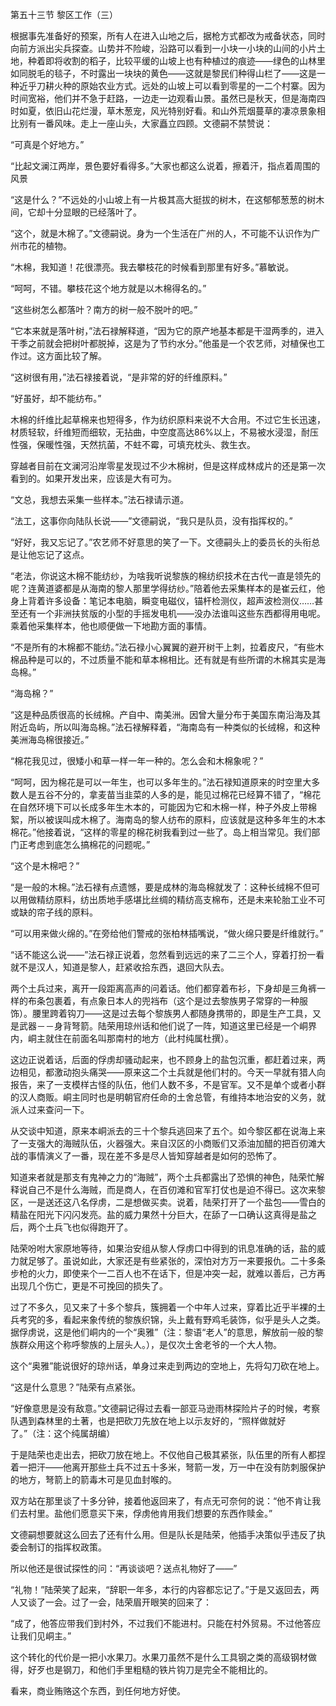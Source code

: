 

第五十三节 黎区工作（三）

根据事先准备好的预案，所有人在进入山地之后，据枪方式都改为戒备状态，同时向前方派出尖兵探查。山势并不险峻，沿路可以看到一小块一小块的山间的小片土地，种着即将收割的稻子，比较平缓的山坡上也有种植过的痕迹――绿色的山林里如同脱毛的毯子，不时露出一块块的黄色――这就是黎民们种得山栏了――这是一种近乎刀耕火种的原始农业方式。远处的山坡上可以看到零星的一二个村寨。因为时间宽裕，他们并不急于赶路，一边走一边观看山景。虽然已是秋天，但是海南四时如夏，依旧山花烂漫，草木葱宠，风光特别好看。和山外荒烟蔓草的凄凉景象相比别有一番风味。走上一座山头，大家矗立四顾。文德嗣不禁赞说：

“可真是个好地方。”

“比起文澜江两岸，景色要好看得多。”大家也都这么说着，擦着汗，指点着周围的风景

“这是什么？”不远处的小山坡上有一片极其高大挺拔的树木，在这郁郁葱葱的树木间，它却十分显眼的已经落叶了。

“这个，就是木棉了。”文德嗣说。身为一个生活在广州的人，不可能不认识作为广州市花的植物。

“木棉，我知道！花很漂亮。我去攀枝花的时候看到那里有好多。”慕敏说。

“呵呵，不错。攀枝花这个地方就是以木棉得名的。”

“这些树怎么都落叶？南方的树一般不脱叶的吧。”

“它本来就是落叶树，”法石禄解释道，“因为它的原产地基本都是干湿两季的，进入干季之前就会把树叶都脱掉，这是为了节约水分。”他虽是一个农艺师，对植保也工作过。这方面比较了解。

“这树很有用，”法石禄接着说，“是非常的好的纤维原料。”

“好虽好，却不能纺布。”

木棉的纤维比起草棉来也短得多，作为纺织原料来说不大合用。不过它生长迅速，材质轻软，纤维短而细软，无拈曲，中空度高达86%以上，不易被水浸湿，耐压性强，保暖性强，天然抗菌，不蛀不霉，可填充枕头、救生衣。

穿越者目前在文澜河沿岸零星发现过不少木棉树，但是这样成林成片的还是第一次看到的。如果开发出来，应该是大有可为。

“文总，我想去采集一些样本。”法石禄请示道。

“法工，这事你向陆队长说――”文德嗣说，“我只是队员，没有指挥权的。”

“好好，我又忘记了。”农艺师不好意思的笑了一下。文德嗣头上的委员长的头衔总是让他忘记了这点。

“老法，你说这木棉不能纺纱，为啥我听说黎族的棉纺织技术在古代一直是领先的呢？连黄道婆都是从海南的黎人那里学得纺纱。”陪着他去采集样本的是崔云红，他身上背着许多设备：笔记本电脑，瞬变电磁仪，锚杆检测仪，超声波检测仪……甚至还有一个非洲扶贫版的小型的手摇发电机――没办法谁叫这些东西都得用电呢。乘着他采集样本，他也顺便做一下地勘方面的事情。

“不是所有的木棉都不能纺。”法石禄小心翼翼的避开树干上刺，拉着皮尺，“有些木棉品种是可以的，不过质量不能和草本棉相比。还有就是有些所谓的木棉其实是海岛棉。”

“海岛棉？”

“这是种品质很高的长绒棉。产自中、南美洲。因曾大量分布于美国东南沿海及其附近岛屿，所以叫海岛棉。”法石禄解释着，“海南岛有一种类似的长绒棉，和这种美洲海岛棉很接近。”

“棉花我见过，很矮小和草一样一年一种的。怎么会和木棉象呢？”

“呵呵，因为棉花是可以一年生，也可以多年生的。”法石禄知道原来的时空里大多数人是五谷不分的，拿麦苗当韭菜的人多的是，能见过棉花已经算不错了，“棉花在自然环境下可以长成多年生木本的，可能因为它和木棉一样，种子外皮上带棉絮，所以被误叫成木棉了。海南岛的黎人纺布的原料，应该就是这种多年生的木本棉花。”他接着说，“这样的零星的棉花树我看到过一些了。岛上相当常见。我们部门正考虑到底怎么搞棉花的问题呢。”

“这个是木棉吧？”

“是一般的木棉。”法石禄有点遗憾，要是成林的海岛棉就发了：这种长绒棉不但可以用做精纺原料，纺出质地手感堪比丝绸的精纺高支棉布，还是未来轮胎工业不可或缺的帘子线的原料。

“可以用来做火绵的。”在旁给他们警戒的张柏林插嘴说，“做火绵只要是纤维就行。”

“话不能这么说――”法石禄正说着，忽然看到远远的来了二三个人，穿着打扮一看就不是汉人，知道是黎人，赶紧收拾东西，退回大队去。

两个土兵过来，离开一段距离高声的问着话。他们都穿着布衫，下身却是三角裤一样的布条包裹着，有点象日本人的兜裆布（这个是过去黎族男子常穿的一种服饰）。腰里跨着钩刀――这是过去每个黎族男人都随身携带的，即是生产工具，又是武器－－身背弩箭。陆荣用琼州话和他们说了一阵，知道这里已经是一个峒界内，峒主就住在前面名叫那南村的地方（此村纯属杜撰）。

这边正说着话，后面的俘虏却骚动起来，也不顾身上的盐包沉重，都赶着过来，两边相见，都激动抱头痛哭――原来这二个土兵就是他们村的。今天一早就有猎人向报告，来了一支模样古怪的队伍，他们人数不多，不是官军。又不是单个或者小群的汉人商贩。峒主同时也是明朝官府任命的土舍总管，有维持本地治安的义务，就派人过来查问一下。

从交谈中知道，原来本峒派去的三十个黎兵逃回来了五个。如今黎区都在说海上来了一支强大的海贼队伍，火器强大。来自汉区的小商贩们又添油加醋的把百仞滩大战的事情演义了一番，现在差不多是尽人皆知穿越者是如何的恐怖了。

知道来者就是那支有鬼神之力的“海贼”，两个土兵都露出了恐惧的神色，陆荣忙解释说自己不是什么海贼，而是商人，在百仞滩和官军打仗也是迫不得已。这次来黎区，一是送还这八名俘虏，二是想做买卖。说着，陆荣打开了一个盐包――雪白的精盐在阳光下闪闪发亮。盐的威力果然十分巨大，在舔了一口确认这真得是盐之后，两个土兵飞也似得跑开了。

陆荣吩咐大家原地等待，如果治安组从黎人俘虏口中得到的讯息准确的话，盐的威力就足够了。虽说如此，大家还是有些紧张的，深怕对方万一来要报仇。二十多条步枪的火力，即使来个一二百人也不在话下，但是冲突一起，就难以善后，己方再出现几个伤亡，更是不可挽回的损失了。

过了不多久，见又来了十多个黎兵，簇拥着一个中年人过来，穿着比近乎半裸的土兵考究的多，看起来象传统的黎族织锦，头上戴有野鸡毛装饰，似乎是头人之类。据俘虏说，这是他们峒内的一个“奥雅”（注：黎语“老人”的意思，解放前一般的黎族群众用这个称呼黎族的上层头人。），是仅次土舍老爷的一个大人物。

这个“奥雅”能说很好的琼州话，单身过来走到两边的空地上，先将勾刀砍在地上。

“这是什么意思？”陆荣有点紧张。

“好像意思是没有敌意。”文德嗣记得过去看一部亚马逊雨林探险片子的时候，考察队遇到森林里的土著，也是把砍刀先放在地上以示友好的，“照样做就好了。”（注：这个纯属胡编）

于是陆荣也走出去，把砍刀放在地上。不仅他自己极其紧张，队伍里的所有人都捏着一把汗――他离开那些土兵不过五十多米，弩箭一发，万一中在没有防刺服保护的地方，弩箭上的箭毒木可是见血封喉的。

双方站在那里谈了十多分钟，接着他返回来了，有点无可奈何的说：“他不肯让我们去村里。盐他们愿意买下来，俘虏他肯用我们想要的东西作赎金。”

文德嗣想要就这么回去了还有什么用。但是队长是陆荣，他插手决策似乎违反了执委会制订的指挥权政策。

所以他还是很试探性的问：“再谈谈吧？送点礼物好了――”

“礼物！”陆荣笑了起来，“辞职一年多，本行的内容都忘记了。”于是又返回去，两人又谈了一会。过了一会，陆荣眉开眼笑的回来了：

“成了，他答应带我们到村外，不过我们不能进村。只能在村外贸易。不过他答应让我们见峒主。”

这个转化的代价是一把小水果刀。水果刀虽然不是什么工具钢之类的高级钢材做得，好歹也是钢刀，和他们手里粗糙的铁片钩刀是完全不能相比的。

看来，商业贿赂这个东西，到任何地方好使。

